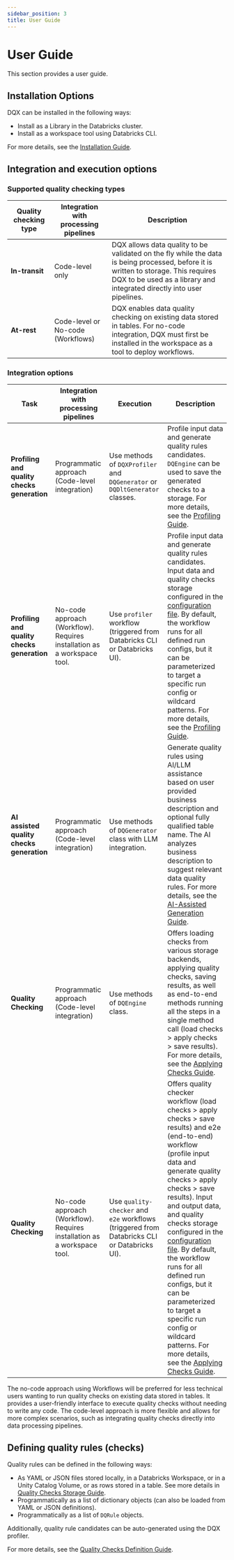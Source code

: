 ```yaml
---
sidebar_position: 3
title: User Guide
---
```


# User Guide

This section provides a user guide.

## Installation Options

DQX can be installed in the following ways:
* Install as a Library in the Databricks cluster.
* Install as a workspace tool using Databricks CLI.

For more details, see the [Installation Guide](/docs/installation/).

## Integration and execution options

### Supported quality checking types

| Quality checking type | Integration with processing pipelines | Description                                                                                                                                                                                                    |
|---------------------- | ------------------------------------- | -------------------------------------------------------------------------------------------------------------------------------------------------------------------------------------------------------------- |
| **In-transit**        | Code-level only                       | DQX allows data quality to be validated on the fly while the data is being processed, before it is written to storage. This requires DQX to be used as a library and integrated directly into user pipelines.  |
| **At-rest**           | Code-level or No-code (Workflows)     | DQX enables data quality checking on existing data stored in tables. For no-code integration, DQX must first be installed in the workspace as a tool to deploy workflows.                                      |

### Integration options

| Task                                        | Integration with processing pipelines                                   | Execution                                                                                   | Description                                                                                                                                                                                                                                                                                                                                                                                                                                                                                     |
|-------------------------------------------- | ----------------------------------------------------------------------- | ------------------------------------------------------------------------------------------- |-------------------------------------------------------------------------------------------------------------------------------------------------------------------------------------------------------------------------------------------------------------------------------------------------------------------------------------------------------------------------------------------------------------------------------------------------------------------------------------------------|
| **Profiling and quality checks generation** | Programmatic approach (Code-level integration)                          | Use methods of `DQXProfiler` and `DQGenerator` or `DQDltGenerator` classes.                 | Profile input data and generate quality rules candidates. `DQEngine` can be used to save the generated checks to a storage. For more details, see the [Profiling Guide](/docs/guide/data_profiling/#programmatic-approach).                                                                                                                                                                                                                                                                                                                   |
| **Profiling and quality checks generation** | No-code approach (Workflow). Requires installation as a workspace tool. | Use `profiler` workflow (triggered from Databricks CLI or Databricks UI).                   | Profile input data and generate quality rules candidates. Input data and quality checks storage configured in the [configuration file](/docs/installation/#configuration-file). By default, the workflow runs for all defined run configs, but it can be parameterized to target a specific run config or wildcard patterns. For more details, see the [Profiling Guide](/docs/guide/data_profiling/#no-code-approach-profiler-workflow).                                                                                                                                                     |
| **AI assisted quality checks generation**   | Programmatic approach (Code-level integration)                          | Use methods of `DQGenerator` class with LLM integration.                                    | Generate quality rules using AI/LLM assistance based on user provided business description and optional fully qualified table name. The AI analyzes business description to suggest relevant data quality rules. For more details, see the [AI-Assisted Generation Guide](/docs/guide/ai_assisted_quality_checks_generation).                                                                                                                                                                                                                                                              |                                                                                                                                                                                                                                                              | AI
| **Quality Checking**                        | Programmatic approach (Code-level integration)                          | Use methods of `DQEngine` class.                                                            | Offers loading checks from various storage backends, applying quality checks, saving results, as well as end-to-end methods running all the steps in a single method call (load checks > apply checks > save results). For more details, see the [Applying Checks Guide](/docs/guide/quality_checks_apply/).                                                                                                                                                                                                                  |
| **Quality Checking**                        | No-code approach (Workflow). Requires installation as a workspace tool. | Use `quality-checker` and `e2e` workflows (triggered from Databricks CLI or Databricks UI). | Offers quality checker workflow (load checks > apply checks > save results) and e2e (end-to-end) workflow (profile input data and generate quality checks > apply checks > save results). Input and output data, and quality checks storage configured in the [configuration file](/docs/installation/#configuration-file). By default, the workflow runs for all defined run configs, but it can be parameterized to target a specific run config or wildcard patterns. For more details, see the [Applying Checks Guide](/docs/guide/quality_checks_apply/#no-code-approach-workflows).   |

The no-code approach using Workflows will be preferred for less technical users wanting to run quality checks on existing data stored in tables. It provides a user-friendly interface to execute quality checks without needing to write any code.
The code-level approach is more flexible and allows for more complex scenarios, such as integrating quality checks directly into data processing pipelines.

## Defining quality rules (checks)

Quality rules can be defined in the following ways:
- As YAML or JSON files stored locally, in a Databricks Workspace, or in a Unity Catalog Volume, or as rows stored in a table. See more details in [Quality Checks Storage Guide](/docs/guide/quality_checks_storage).
- Programmatically as a list of dictionary objects (can also be loaded from YAML or JSON definitions).
- Programmatically as a list of `DQRule` objects.

Additionally, quality rule candidates can be auto-generated using the DQX profiler.

For more details, see the [Quality Checks Definition Guide](/docs/guide/quality_checks_definition).